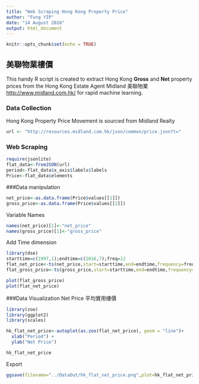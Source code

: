 ---
title: "Web Scraping Hong Kong Property Price"
author: "Fung YIP"
date: "14 August 2016"
output: html_document
---

```{r setup, include=FALSE}
knitr::opts_chunk$set(echo = TRUE)
```

## 美聯物業樓價

This handy R script is created to extract Hong Kong **Gross** and **Net** property prices from the Hong Kong Estate Agent Midland 美聯物業 <http://www.midland.com.hk/> for rapid machine learning.

### Data Collection
Hong Kong Property Price Movement is sourced from Midland Realty
```{r url}
url <- "http://resources.midland.com.hk/json/common/price.json?t="
```

### Web Scraping
```{r WebScraping, echo=TRUE, message=FALSE, warning=FALSE}
require(jsonlite)
flat_data<-fromJSON(url)
period<-flat_data$x_axis$labels$labels
Price<-flat_data$elements
```

###Data manipulation
```{r prices, echo=TRUE, message=FALSE, warning=FALSE}
net_price<-as.data.frame(Price$values[[1]])
gross_price<-as.data.frame(Price$values[[2]])
```

Variable Names
```{r names, echo=TRUE, message=FALSE, warning=FALSE}
names(net_price)[1]<-"net_price"
names(gross_price)[1]<-"gross_price"
```

Add Time dimension 
```{r time, echo=TRUE, message=FALSE, warning=FALSE}
library(dse)
starttime=c(1997,1);endtime=c(2016,7);freq=12
flat_net_price<-ts(net_price,start=starttime,end=endtime,frequency=freq)
flat_gross_price<-ts(gross_price,start=starttime,end=endtime,frequency=freq)
```

```{r plot, echo=TRUE, message=FALSE, warning=FALSE}
plot(flat_gross_price)
plot(flat_net_price)
```

###Data Visualization
Net Price 平均實用樓價
```{r DataVis, echo=TRUE, message=FALSE, warning=FALSE}
library(zoo)
library(ggplot2)
library(scales)

hk_flat_net_price<-autoplot(as.zoo(flat_net_price), geom = "line")+
  xlab("Period") +
  ylab("Net Price") 

hk_flat_net_price
```

Export
```{r DataOut, echo=TRUE, message=FALSE, warning=FALSE}
ggsave(filename="../DataOut/hk_flat_net_price.png",plot=hk_flat_net_price)
```

